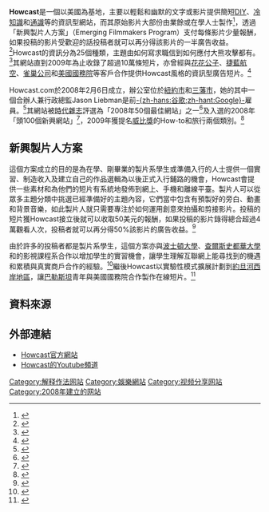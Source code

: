 '''Howcast'''是一個以美國為基地，主要以輕鬆和幽默的文字或影片提供簡短[[DIY|DIY]]、[[冷知識|冷知識]]和[[通識|通識]]等的資訊型網站，而其原始影片大部份由業餘或在學人士製作<ref>{{cite web 
 |author=Frank Smith 
 |title=Ex-Googlers Launch Howcast With $8M 
 |publisher=Contentinople 
 |date=2008-02-06 
 |url=http://www.contentinople.com/author.asp?section_id=431&doc_id=145219 
 |accessdate=2009-06-15 
 |deadurl=yes 
 |archiveurl=https://web.archive.org/web/20090816172002/http://www.contentinople.com/author.asp?section_id=431&doc_id=145219 
 |archivedate=2009-08-16 
 }}</ref>，透過「新興製片人方案」（Emerging Filmmakers Program）支付每條影片少量報酬，如果投稿的影片受歡迎的話投稿者就可以再分得該影片的一半廣告收益。 <ref>{{cite web
|author=Eric Eldon
|title=Especially well-designed how-to video site Howcast launches, gets funding
|publisher=VentureBeat
|date=2008-02-06
|url=http://venturebeat.com/2008/02/06/especially-well-designed-how-to-video-site-howcast-launches-gets-funding/
|accessdate=2009-06-28
|archive-date=2009-07-29
|archive-url=https://web.archive.org/web/20090729061925/http://venturebeat.com/2008/02/06/especially-well-designed-how-to-video-site-howcast-launches-gets-funding/
|dead-url=no
}}</ref>Howcast的資訊分為25個種類，主題由如何寫求職信到如何應付大熊攻擊都有。 <ref>{{cite web 
 |author=Daisy Whitney 
 |title=How-To Videos Big Boom For Video Sites 
 |publisher=TV Week 
 |date=2009-02-10 
 |url=http://www.tvweek.com/news/2008/02/howto_videos_big_boon_for_vide.php 
 |accessdate=2009-07-26 
 |deadurl=yes 
 |archiveurl=https://web.archive.org/web/20090531121157/http://www.tvweek.com/news/2008/02/howto_videos_big_boon_for_vide.php 
 |archivedate=2009-05-31 
 }}</ref>其網站直到2009年為止收錄了超過10萬條短片，亦曾經與[[花花公子|花花公子]]、[[捷藍航空|捷藍航空]]、[[雀巢公司|雀巢公司]]和[[美國國務院|美國國務院]]等客戶合作提供Howcast風格的資訊型廣告短片。<ref>{{cite web
|author=Julie Creswell
|title=How to Start a Company (and Kiss Like Angelina)
|publisher=[[纽约时报|纽约时报]]
|date=2009-07-11
|url=http://www.nytimes.com/2009/07/12/business/12howcast.html
|accessdate=2009-07-12
|archive-date=2011-10-20
|archive-url=https://web.archive.org/web/20111020043330/http://www.nytimes.com/2009/07/12/business/12howcast.html
|dead-url=no
}}</ref>

Howcast.com於2008年2月6日成立，辦公室位於[[紐約市|紐約市]]和[[三藩市|三藩市]]，她的其中一個合辦人兼行政總監Jason Liebman是前[[Google|-{zh-hans:谷歌;zh-hant:Google}-]]雇員。<ref>{{cite web
|author=Erick Schonfeld
|title=Ex-Googlers Launch Instructional Video Site Howcast, Raise $8 Million A Round
|publisher=TechCrunch
|date=2008-02-06
|url=http://www.techcrunch.com/2008/02/06/ex-googlers-launch-intsructional-video-site-howcast-raise-8-million-a-round/
|accessdate=2009-06-15
|archive-date=2009-06-02
|archive-url=https://web.archive.org/web/20090602162653/http://www.techcrunch.com/2008/02/06/ex-googlers-launch-intsructional-video-site-howcast-raise-8-million-a-round/
|dead-url=no
}}</ref>其網站被[[時代雜志|時代雜志]]評選為「2008年50個最佳網站」之一<ref>{{cite web
|author=Anita Hamilton
|title=50 Best Websites 2008
|publisher=時代雜志
|url=http://www.time.com/time/specials/2007/article/0,28804,1809858_1809957_1811552,00.html
|accessdate=2009-06-28
|archive-date=2009-05-08
|archive-url=https://web.archive.org/web/20090508141643/http://www.time.com/time/specials/2007/article/0,28804,1809858_1809957_1811552,00.html
|dead-url=no
}}</ref>及入選{{link-en|PC雜志|PC Magazine}}的2008年「頭100個新興網站」<ref>{{cite web
|title=The Top 100 Undiscovered Web Sites
|publisher=PC雜志
|url=http://www.pcmag.com/slideshow_viewer/0,1205,l%253D230657%2526a%253D230658%2526po%253D35,00.asp
|date=2008-08-10
|accessdate=2009-06-28
|archive-date=2009-04-30
|archive-url=https://web.archive.org/web/20090430101122/http://www.pcmag.com/slideshow_viewer/0%2C1205%2Cl%3D230657%26a%3D230658%26po%3D35%2C00.asp
|dead-url=no
}}</ref>，2009年獲提名[[威比獎|威比獎]]的How-to和旅行兩個類別。<ref>{{cite web 
 |title=13th Annual Webby Awards Nominees and Winners 
 |publisher=[[威比獎|威比獎]] 
 |date=2009年 
 |url=http://www.webbyawards.com/webbys/current.php?media_id=97&season=13 
 |accessdate=2009-11-04 
 |deadurl=yes 
 |archiveurl=https://web.archive.org/web/20090921141303/http://www.webbyawards.com/webbys/current.php?media_id=97&season=13 
 |archivedate=2009-09-21 
 }}</ref>

==新興製片人方案==
這個方案成立的目的是為在學、剛畢業的製片系學生或準備入行的人士提供一個實習、制造收入及建立自己的作品選輯為以後正式入行鋪路的機會，Howcast會提供一些素材和為他們的短片有系統地發佈到網上、手機和離線平臺。製片人可以從眾多主題分類中挑選已經準備好的主題內容，它們當中包含有預製好的旁白、動畫和背景音樂，如此製片人就只需要專注於如何運用創意來拍攝和剪接影片。投稿的短片獲Howcast接立後就可以收取50美元的報酬，如果投稿的影片錄得總合超過4萬觀看人次，投稿者就可以再分得50%該影片的廣告收益。<ref>{{cite web 
 |title=Emerging Filmmakers Program at Howcast Studios 
 |publisher=Howcast.com 
 |url=http://info.howcast.com/filmmakers 
 |accessdate=2009-11-30 
 |deadurl=yes 
 |archiveurl=https://web.archive.org/web/20091202130325/http://info.howcast.com/filmmakers 
 |archivedate=2009-12-02 
 }}</ref>

由於許多的投稿者都是製片系學生，這個方案亦與[[波士頓大學|波士頓大學]]、[[查爾斯史都華大學|查爾斯史都華大學]]和{{link-en|媒體藝術與科學學院|Flashpoint The Academy of Media Arts and Sciences}}的影視課程系合作以增加學生的實習機會，讓學生理解互聯網上能尋找到的機遇和累積與真實商戶合作的經驗。<ref>{{cite web 
 |title=Film School Partnerships 
 |publisher=Howcast.com 
 |url=http://info.howcast.com/filmmakers/school 
 |accessdate=2009-11-30 
 |deadurl=yes 
 |archiveurl=https://web.archive.org/web/20091207131108/http://info.howcast.com/filmmakers/school 
 |archivedate=2009-12-07 
 }}</ref>繼後Howcast以實驗性模式擴展計劃到[[約旦河西岸地區|約旦河西岸地區]]，讓[[巴勒斯坦|巴勒斯坦]]青年與美國國務院合作製作在線短片。<ref>{{cite web 
 |title=Howcast Partners with the U.S. Department of State to Host Pilot Filmmaker Workshops for Palestinian Youth in West Bank 
 |publisher=Howcast.com 
 |date=2009-04-02 
 |url=http://info.howcast.com/press/releases/howcast-launches-pilot-filmmaker-workshop-for-palestinian-youth-in-west-bank 
 |accessdate=2009-11-30 
 |deadurl=yes 
 |archiveurl=https://web.archive.org/web/20100127153017/http://info.howcast.com/press/releases/howcast-launches-pilot-filmmaker-workshop-for-palestinian-youth-in-west-bank 
 |archivedate=2010-01-27 
 }}</ref>

==資料來源==
{{reflist}}

==外部連結==
* [http://www.howcast.com/ Howcast官方網站]{{Wayback|url=http://www.howcast.com/ |date=20100218023106 }}{{en icon}}
* [http://www.youtube.com/user/howcast?blend=1&ob=4 Howcast的Youtube頻道]{{Wayback|url=http://www.youtube.com/user/howcast?blend=1&ob=4 |date=20100217003110 }}

[[Category:解释作法网站|Category:解释作法网站]]
[[Category:娛樂網站|Category:娛樂網站]]
[[Category:视频分享网站|Category:视频分享网站]]
[[Category:2008年建立的网站|Category:2008年建立的网站]]